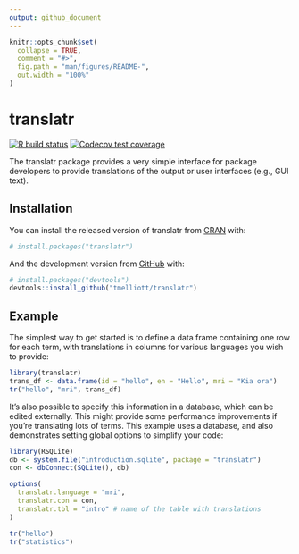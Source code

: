 ```yaml
---
output: github_document
---
```


<!-- README.md is generated from README.Rmd. Please edit that file -->

```r
knitr::opts_chunk$set(
  collapse = TRUE,
  comment = "#>",
  fig.path = "man/figures/README-",
  out.width = "100%"
)
```

# translatr

<!-- badges: start -->
[![R build status](https://github.com/tmelliott/translatr/workflows/R-CMD-check/badge.svg)](https://github.com/tmelliott/translatr/actions)
[![Codecov test coverage](https://codecov.io/gh/tmelliott/translatr/branch/master/graph/badge.svg)](https://codecov.io/gh/tmelliott/translatr?branch=master)
<!-- badges: end -->

The translatr package provides a very simple interface for package developers to provide translations of the output or user interfaces (e.g., GUI text).

## Installation

You can install the released version of translatr from [CRAN](https://CRAN.R-project.org) with:

``` r
# install.packages("translatr")
```

And the development version from [GitHub](https://github.com/) with:

``` r
# install.packages("devtools")
devtools::install_github("tmelliott/translatr")
```
## Example

The simplest way to get started is to define a data frame containing one row for each term, with translations in columns for various languages you wish to provide:
```r
library(translatr)
trans_df <- data.frame(id = "hello", en = "Hello", mri = "Kia ora")
tr("hello", "mri", trans_df)
```

It's also possible to specify this information in a database, which can be edited externally. This might provide some performance improvements if you're translating lots of terms. This example uses a database, and also demonstrates setting global options to simplify your code:
```r
library(RSQLite)
db <- system.file("introduction.sqlite", package = "translatr")
con <- dbConnect(SQLite(), db)

options(
  translatr.language = "mri",
  translatr.con = con,
  translatr.tbl = "intro" # name of the table with translations
)

tr("hello")
tr("statistics")
```
